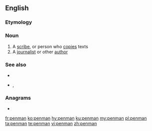 {{also|Penman}}

==English==

===Etymology===
{{suffix|en|pen|man}}

===Noun===
{{en-noun|penmen}}

# A [[scribe]], or person who [[copy|copies]] texts
# A [[journalist]] or other [[author]]

===See also===
* {{l|en|penmanship}}
* {{l|en|penwoman}}, {{l|en|penwomanship}}

===Anagrams===
* {{l|en|pan men}}

[[fr:penman]]
[[ko:penman]]
[[hy:penman]]
[[ku:penman]]
[[my:penman]]
[[pl:penman]]
[[ta:penman]]
[[te:penman]]
[[vi:penman]]
[[zh:penman]]